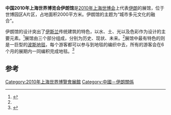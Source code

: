 {{Infobox building
| building_name       = 2010年上海世博会伊朗馆
| native_building_name= 
| former_names        =
| alternate_names     =
| image               = 世博伊朗館.jpg
| caption             = 
| map_type            = 
| altitude            = 
| building_type       = 
| architectural_style = 
| structural_system   = 
| cost                = 
| ren_cost            =
| location            = [[上海|上海]]世博园区A片区
| address             = 
| client              = 
| owner               = 
| current_tenants     = 
| landlord            = 
| coordinates         = 
| start_date          = 
| completion_date     = 
| inauguration_date   =
| renovation_date     = 
| demolition_date     = 
| destruction_date    = 
| height              = 
| diameter            = 
| other_dimensions    = 
| floor_count         = 
| floor_area          = 2000平方米
| main_contractor     = 
| architect           = 
| architecture_firm   = 
| structural_engineer = 
| services_engineer   = 
| civil_engineer      = 
| other_designers     = 
| quantity_surveyor   = 
| awards              = 
| ren_architect       =
| ren_firm            =
| ren_str_engineer    = 
| ren_serv_engineer   = 
| ren_civ_engineer    = 
| ren_oth_designers   = 
| ren_qty_surveyor    = 
| ren_awards          = 
| references          = 
}}

'''中国2010年上海世界博览会伊朗馆'''是[[2010年上海世博会|2010年上海世博会]]上代表[[伊朗|伊朗]]的展馆，位于世博园区A片区，占地面积2000平方米。伊朗馆的主题为“城市多元文化的融合”。

伊朗馆的设计突出了[[伊斯兰|伊斯兰]]传统建筑的特色，以水、土、光以及色彩作为设计的主要元素。<ref name="expo">{{cite web|url=http://www.expo2010.cn/c/gj_tpl_2050.htm|title=伊朗馆|publisher=上海世博会官网|accessdate=2010-05-01|deadurl=yes|archiveurl=https://web.archive.org/web/20100504211159/http://www.expo2010.cn/c/gj_tpl_2050.htm|archivedate=2010-05-04}}</ref>展馆由三个部分组成，分别为历史、现状、未来。<ref name="expo" />展馆中最有特色的则是一巨型的[[波斯地毯|波斯地毯]]，每个游客都可以参与到地毯的编织中去，所有的游客会在6个月的展期内一同编积完成地毯。<ref>{{cite web|url=http://gb.cri.cn/27824/2010/04/19/2225s2822657.htm|title=伊朗官员:伊朗馆将是世博园中最好的展馆之一|publisher=国际在线|accessdate=2010-05-01}}</ref>

==参考==
{{Commonscat|Iran Pavilion of Expo 2010|2010年上海世博会伊朗馆}}
{{reflist}}

{{Chinese building-stub}}
{{2010年上海世博会展馆}}

[[Category:2010年上海世界博覽會展館|Category:2010年上海世界博覽會展館]]
[[Category:中國－伊朗關係|Category:中國－伊朗關係]]